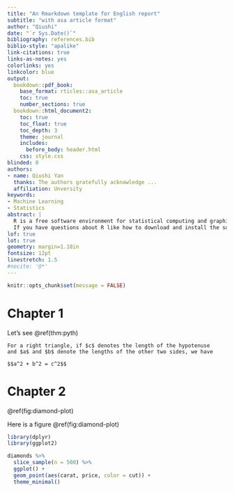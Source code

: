 ```yaml
---
title: "An Rmarkdown template for English report"
subtitle: "with asa article format"
author: "Qiushi"
date: "`r Sys.Date()`"
bibliography: references.bib
biblio-style: "apalike"
link-citations: true
links-as-notes: yes
colorlinks: yes
linkcolor: blue
output: 
  bookdown::pdf_book:
    base_format: rticles::asa_article
    toc: true
    number_sections: true
  bookdown::html_document2:
    toc: true
    toc_float: true
    toc_depth: 3
    theme: journal
    includes: 
      before_body: header.html
    css: style.css
blinded: 0
authors: 
- name: Qiushi Yan
  thanks: The authors gratefully acknowledge ...
  affiliation: Unversity 
keywords:
- Machine Learning
- Statistics
abstract: |
  R is a free software environment for statistical computing and graphics. It compiles and runs on a wide variety of UNIX platforms, Windows and MacOS. To download R, please choose your preferred CRAN mirror.
  If you have questions about R like how to download and install the software, or what the license terms are, please read our answers to frequently asked questions before you send an email.
lof: true
lot: true
geometry: margin=1.18in
fontsize: 12pt
linestretch: 1.5
#nocite: '@*'
---
```


```r
knitr::opts_chunk$set(message = FALSE)
```


# Chapter 1
Let's see \@ref(thm:pyth)

```theorem
For a right triangle, if $c$ denotes the length of the hypotenuse
and $a$ and $b$ denote the lengths of the other two sides, we have

$$a^2 + b^2 = c^2$$
```

# Chapter 2

\@ref(fig:diamond-plot)



Here is a figure \@ref(fig:diamond-plot)

```r
library(dplyr)
library(ggplot2)

diamonds %>% 
  slice_sample(n = 500) %>%
  ggplot() + 
  geom_point(aes(carat, price, color = cut)) + 
  theme_minimal()
```


